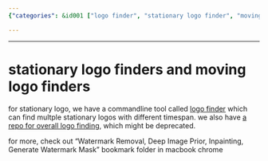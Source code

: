 ```yaml
---
{"categories": &id001 ["logo finder", "stationary logo finder", "moving logo finder", "command-line tool", "repository", "outdated", "Watermark Removal, Deep Image Prior, Inpainting, Generate Watermark Mask"], "category": "Logo Finders", "date": "2022-09-07 18:10:04", "description": "This article discusses two types of logo finders, stationary and moving. The stationary logo finder is a command-line tool, while the overall logo finding repository may be outdated. To find related information, one can refer to a 'Watermark Removal, Deep Image Prior, Inpainting, Generate Watermark Mask' bookmark folder on a MacBook Chrome browser.", "tags": *id001, "title": "stationary logo finders and moving logo finders"}

---
```


------

# stationary logo finders and moving logo finders

for stationary logo, we have a commandline tool called [logo finder](https://github.com/wernerturing/multi-delogo/blob/master/src/opencv-logo-finder/logo-finder.cpp) which can find multple stationary logos with different timespan. we also have [a repo for overall logo finding](https://github.com/rohitrango/automatic-watermark-detection), which might be deprecated.

for more, check out "Watermark Removal, Deep Image Prior, Inpainting, Generate Watermark Mask" bookmark folder in macbook chrome

